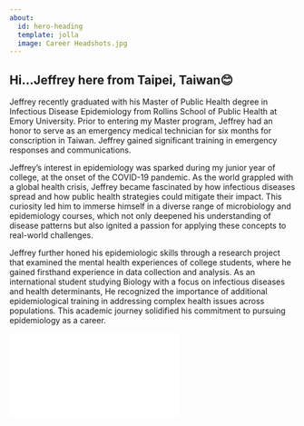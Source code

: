 ```yaml
---
about:
  id: hero-heading
  template: jolla
  image: Career Headshots.jpg
---
```


## Hi...**Jeffrey** here from Taipei, Taiwan😊

::: {#hero-heading}
Jeffrey recently graduated with his Master of Public Health degree in Infectious Disease Epidemiology from Rollins School of Public Health at Emory University. Prior to entering my Master program, Jeffrey had an honor to serve as an emergency medical technician for six months for conscription in Taiwan. Jeffrey gained significant training in emergency responses and communications.

Jeffrey's interest in epidemiology was sparked during my junior year of college, at the onset of the COVID-19 pandemic. As the world grappled with a global health crisis, Jeffrey became fascinated by how infectious diseases spread and how public health strategies could mitigate their impact. This curiosity led him to immerse himself in a diverse range of microbiology and epidemiology courses, which not only deepened his understanding of disease patterns but also ignited a passion for applying these concepts to real-world challenges.

Jeffrey further honed his epidemiologic skills through a research project that examined the mental health experiences of college students, where he gained firsthand experience in data collection and analysis. As an international student studying Biology with a focus on infectious diseases and health determinants, He recognized the importance of additional epidemiological training in addressing complex health issues across populations. This academic journey solidified his commitment to pursuing epidemiology as a career.
:::

<embed src="Lin_JeffreyC_Resume.pdf" type="application/pdf" class="styled-pdf">
